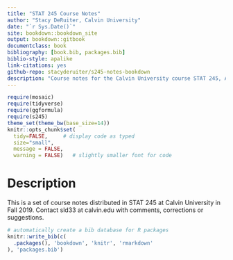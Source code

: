 ```yaml
--- 
title: "STAT 245 Course Notes"
author: "Stacy DeRuiter, Calvin University"
date: "`r Sys.Date()`"
site: bookdown::bookdown_site
output: bookdown::gitbook
documentclass: book
bibliography: [book.bib, packages.bib]
biblio-style: apalike
link-citations: yes
github-repo: stacyderuiter/s245-notes-bookdown
description: "Course notes for the Calvin University course STAT 245, Advanced Data Analysis (a course in applied regression)"
---
```


```r
require(mosaic)   
require(tidyverse)
require(ggformula)
require(s245)
theme_set(theme_bw(base_size=14))
knitr::opts_chunk$set(
  tidy=FALSE,     # display code as typed
  size="small",
  message = FALSE,
  warning = FALSE)   # slightly smaller font for code
```

# Description

This is a set of course notes distributed in STAT 245 at Calvin University in Fall 2019. Contact sld33 at calvin.edu with comments, corrections or suggestions.

```r
# automatically create a bib database for R packages
knitr::write_bib(c(
  .packages(), 'bookdown', 'knitr', 'rmarkdown'
), 'packages.bib')
```

